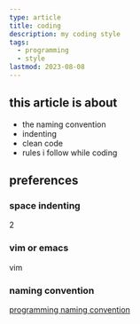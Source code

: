 ```yaml
---
type: article
title: coding
description: my coding style
tags:
  - programming
  - style
lastmod: 2023-08-08
---
```


## this article is about

- the naming convention
- indenting
- clean code
- rules i follow while coding

## preferences

### space indenting

2

### vim or emacs

vim

### naming convention

[programming naming convention](./programming-naming-convention.mdx)
